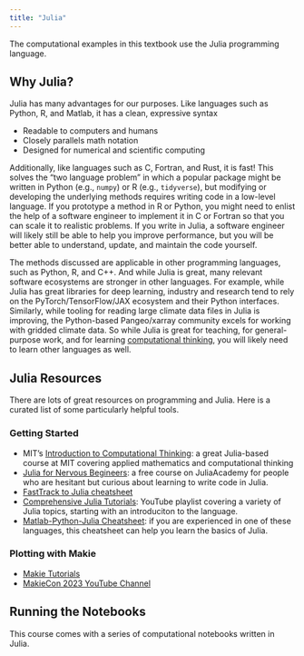 ```yaml
---
title: "Julia"
---
```


The computational examples in this textbook use the Julia programming language.

## Why Julia?

Julia has many advantages for our purposes.
Like languages such as Python, R, and Matlab, it has a clean, expressive syntax

- Readable to computers and humans
- Closely parallels math notation
- Designed for numerical and scientific computing

Additionally, like languages such as C, Fortran, and Rust, it is fast!
This solves the "two language problem" in which a popular package might be written in Python (e.g., `numpy`) or R (e.g., `tidyverse`), but modifying or developing the underlying methods requires writing code in a low-level language.
If you prototype a method in R or Python, you might need to enlist the help of a software engineer to implement it in C or Fortran so that you can scale it to realistic problems.
If you write in Julia, a software engineer will likely still be able to help you improve performance, but you will be better able to understand, update, and maintain the code yourself.

The methods discussed are applicable in other programming languages, such as Python, R, and C++.
And while Julia is great, many relevant software ecosystems are stronger in other languages.
For example, while Julia has great libraries for deep learning, industry and research tend to rely on the PyTorch/TensorFlow/JAX ecosystem and their Python interfaces.
Similarly, while tooling for reading large climate data files in Julia is improving, the Python-based Pangeo/xarray community excels for working with gridded climate data.
So while Julia is great for teaching, for general-purpose work, and for learning [computational thinking](https://computationalthinking.mit.edu/), you will likely need to learn other languages as well.

## Julia Resources

There are lots of great resources on programming and Julia.
Here is a curated list of some particularly helpful tools.

### Getting Started

* MIT's [Introduction to Computational Thinking](https://computationalthinking.mit.edu): a great Julia-based course at MIT covering applied mathematics and computational thinking
* [Julia for Nervous Begineers](https://juliaacademy.com/p/julia-programming-for-nervous-beginners): a free course on JuliaAcademy for people who are hesitant but curious about learning to write code in Julia. 
* [FastTrack to Julia cheatsheet](https://juliadocs.github.io/Julia-Cheat-Sheet/)
* [Comprehensive Julia Tutorials](https://www.youtube.com/playlist?list=PLCXbkShHt01seTlnlVg6O7f6jKGTguFi7): YouTube playlist covering a variety of Julia topics, starting with an introduciton to the language.
* [Matlab-Python-Julia Cheatsheet](https://cheatsheets.quantecon.org/): if you are experienced in one of these languages, this cheatsheet can help you learn the basics of Julia.

### Plotting with Makie

* [Makie Tutorials](https://docs.makie.org/stable/tutorials/)
* [MakieCon 2023 YouTube Channel](https://youtube.com/playlist?list=PLP8iPy9hna6TXEn99mhG5KaTgjsrCkDzQ&feature=shared)

## Running the Notebooks

This course comes with a series of computational notebooks written in Julia.
